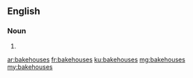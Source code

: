 ==English==

===Noun===
{{head|en|plural}}

# {{plural of|bakehouse|lang=en|nocat=1}}

[[ar:bakehouses]]
[[fr:bakehouses]]
[[ku:bakehouses]]
[[mg:bakehouses]]
[[my:bakehouses]]